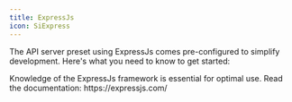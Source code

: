 ```yaml
---
title: ExpressJs
icon: SiExpress
---
```



The API server preset using ExpressJs comes pre-configured to simplify development. Here's what you need to know to get started:

<Callout type="warn">
    Knowledge of the ExpressJs framework is essential for optimal use. Read the documentation: https://expressjs.com/
</Callout>
